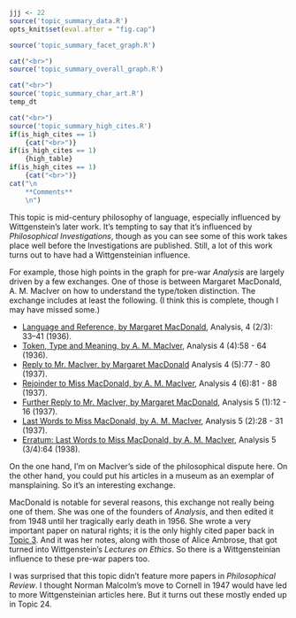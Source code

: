```r
jjj <- 22
source('topic_summary_data.R')
opts_knit$set(eval.after = "fig.cap")
```

```r
source('topic_summary_facet_graph.R')
```

```r
cat("<br>")
source('topic_summary_overall_graph.R')
```

```r
cat("<br>")
source('topic_summary_char_art.R')
temp_dt
```

```r
cat("<br>")
source('topic_summary_high_cites.R')
if(is_high_cites == 1)
	{cat("<br>")}
if(is_high_cites == 1)
	{high_table}
if(is_high_cites == 1)
	{cat("<br>")}
cat("\n
	**Comments**
	\n")
```

This topic is mid-century philosophy of language, especially influenced by Wittgenstein's later work. It's tempting to say that it's influenced by _Philosophical Investigations_, though as you can see some of this work takes place well before the Investigations are published. Still, a lot of this work turns out to have had a Wittgensteinian influence. 

For example, those high points in the graph for pre-war _Analysis_ are largely driven by a few exchanges. One of those is between Margaret MacDonald, A. M. MacIver on how to understand the type/token distinction. The exchange includes at least the following. (I think this is complete, though I may have missed some.)

- [Language and Reference, by Margaret MacDonald](https://academic-oup-com./analysis/article/4/2-3/33/175389), Analysis, 4 (2/3): 33–41 (1936).
- [Token, Type and Meaning, by A. M. MacIver](https://philpapers.org/rec/MACTTA-2), Analysis 4 (4):58 - 64 (1936).
- [Reply to Mr. MacIver, by Margaret MacDonald](https://philpapers.org/rec/MACRTM-4) Analysis 4 (5):77 - 80 (1937).
- [Rejoinder to Miss MacDonald, by A. M. MacIver](https://philpapers.org/rec/MACRTM-3), Analysis 4 (6):81 - 88 (1937).
- [Further Reply to Mr. MacIver, by Margaret MacDonald](https://philpapers.org/rec/MACFRT-2), Analysis 5 (1):12 - 16 (1937).
- [Last Words to Miss MacDonald, by A. M. MacIver](https://philpapers.org/rec/MACLWT), Analysis 5 (2):28 - 31 (1937).
- [Erratum: Last Words to Miss MacDonald, by A. M. MacIver](https://philpapers.org/rec/MACELW),  Analysis 5 (3/4):64 (1938).

On the one hand, I'm on MacIver's side of the philosophical dispute here. On the other hand, you could put his articles in a museum as an exemplar of mansplaining. So it's an interesting exchange.

MacDonald is notable for several reasons, this exchange not really being one of them. She was one of the founders of _Analysis_, and then edited it from 1948 until her tragically early death in 1956. She wrote a very important paper on natural rights; it is the only highly cited paper back in [Topic 3](#topic03). And it was her notes, along with those of Alice Ambrose, that got turned into Wittgenstein's _Lectures on Ethics_. So there is a Wittgensteinian influence to these pre-war papers too.

I was surprised that this topic didn't feature more papers in _Philosophical Review_. I thought Norman Malcolm's move to Cornell in 1947 would have led to more Wittgensteinian articles here. But it turns out these mostly ended up in Topic 24.